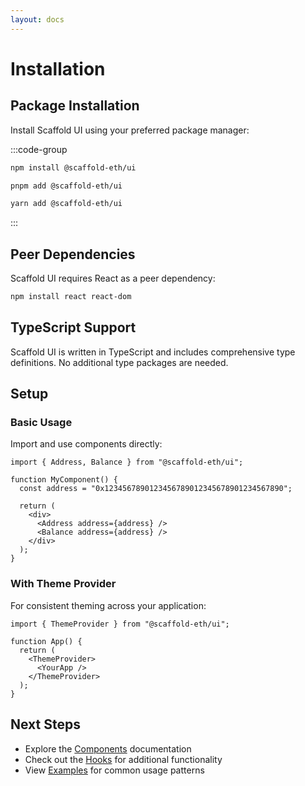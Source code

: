 ```yaml
---
layout: docs
---
```


# Installation

## Package Installation

Install Scaffold UI using your preferred package manager:

:::code-group

```bash [npm]
npm install @scaffold-eth/ui
```

```bash [pnpm]
pnpm add @scaffold-eth/ui
```

```bash [yarn]
yarn add @scaffold-eth/ui
```

:::

## Peer Dependencies

Scaffold UI requires React as a peer dependency:

```bash
npm install react react-dom
```

## TypeScript Support

Scaffold UI is written in TypeScript and includes comprehensive type definitions. No additional type packages are needed.

## Setup

### Basic Usage

Import and use components directly:

```tsx
import { Address, Balance } from "@scaffold-eth/ui";

function MyComponent() {
  const address = "0x1234567890123456789012345678901234567890";

  return (
    <div>
      <Address address={address} />
      <Balance address={address} />
    </div>
  );
}
```

### With Theme Provider

For consistent theming across your application:

```tsx
import { ThemeProvider } from "@scaffold-eth/ui";

function App() {
  return (
    <ThemeProvider>
      <YourApp />
    </ThemeProvider>
  );
}
```

## Next Steps

- Explore the [Components](/components/address) documentation
- Check out the [Hooks](/hooks/use-address) for additional functionality
- View [Examples](/examples) for common usage patterns
